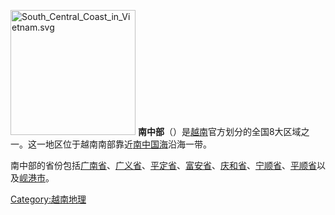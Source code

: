 {{unreferenced|time=2016-01-14T16:52:42+00:00}}
[[File:South_Central_Coast_in_Vietnam.svg|200px]]
'''南中部'''（{{lang|vi|Nam Trung Bộ}}）是[[越南|越南]]官方划分的全国8大区域之一。这一地区位于越南南部靠近[[南中国海|南中国海]]沿海一带。

南中部的省份包括[[广南省|广南省]]、[[广义省|广义省]]、[[平定省|平定省]]、[[富安省|富安省]]、[[庆和省|庆和省]]、[[宁顺省|宁顺省]]、[[平顺省|平顺省]]以及[[岘港市|岘港市]]。

{{越南南中部之县市镇区域划分}}
{{越南地理區劃}}

[[Category:越南地理|Category:越南地理]]